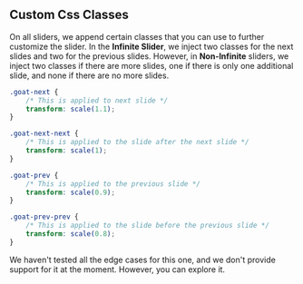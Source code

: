 
## Custom Css Classes

On all sliders, we append certain classes that you can use to further customize the slider. In the **Infinite Slider**, we inject two classes for the next slides and two for the previous slides. However, in **Non-Infinite** sliders, we inject two classes if there are more slides, one if there is only one additional slide, and none if there are no more slides.

```css
.goat-next {
    /* This is applied to next slide */
    transform: scale(1.1);
}

.goat-next-next {
    /* This is applied to the slide after the next slide */
    transform: scale(1);
}

.goat-prev {
    /* This is applied to the previous slide */
    transform: scale(0.9);
}

.goat-prev-prev {
    /* This is applied to the slide before the previous slide */
    transform: scale(0.8);
}
```

<Callout>
    We haven't tested all the edge cases for this one, and we don't provide support for it at the moment. However, you can explore it.
</Callout>